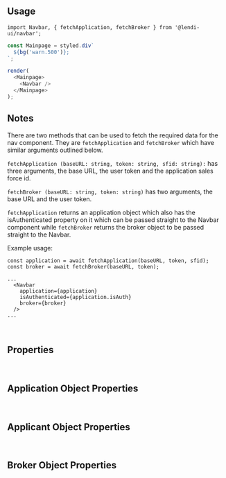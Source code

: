 
## Usage
```
import Navbar, { fetchApplication, fetchBroker } from '@lendi-ui/navbar';
```

```js
const Mainpage = styled.div`
  ${bg('warn.500')};
`;

render(
  <Mainpage>
    <Navbar />
  </Mainpage>
);
```

## Notes
There are two methods that can be used to fetch the required data for the nav component. They are `fetchApplication` and `fetchBroker` which have similar arguments outlined below.

`fetchApplication (baseURL: string, token: string, sfid: string):` has three arguments, the base URL, the user token and the application sales force id.

`fetchBroker (baseURL: string, token: string)` has two arguments, the base URL and the user token.

`fetchApplication` returns an application object which also has the isAuthenticated property on it which can be passed straight to the Navbar component while `fetchBroker` returns the broker object to be passed straight to the Navbar.

Example usage:

```
const application = await fetchApplication(baseURL, token, sfid);
const broker = await fetchBroker(baseURL, token);

...
  <Navbar
    application={application}
    isAuthenticated={application.isAuth}
    broker={broker}
  />
...
```
<br />

## Properties
<PropTable>
  <PropTable.Entry name="variant" type={'"transparent" | "white"'} defaultValue="transparent" description=""/>
  <PropTable.Entry name="application" type="object" description="Application details"/>
  <PropTable.Entry name="broker" type="object" description="Assigned broker data"/>
  <PropTable.Entry name="isAuthenticated" type="boolean" description="Flag for whether or not a user has been authenticated."/>
  <PropTable.Entry name="onChat" type="() => void" required description="Callback function on chat button on the Right Sidebar"/>
  <PropTable.Entry name="onLogout" type="() => void" required description="Callback function on Log Out link in Left Sidebar"/>
</PropTable>
<br/>

## Application Object Properties
<PropTable>
  <PropTable.Entry name="type" type={`"Refinance" | "New Purchase"`} description="Describes the type of application."/>
  <PropTable.Entry name="sfid" type="string" description="The sales force ID for the active application."/>
  <PropTable.Entry name="number" type="number" description="The active application number."/>
  <PropTable.Entry
    name="stage"
    type={`"started_application" | "finished_funnel2" | "finished_funnel3" | "loan_selected" | "finalised_application"`}
    description="Label for which stage the current application is up to."
  />
  <PropTable.Entry name="continueURL" type="URL string" description="The url for where the application should continue from."/>
  <PropTable.Entry name="applicants" type="array of objects" description="The applicants associated with this application."/>
  <PropTable.Entry name="isAuth" type="boolean" description="Flag for whether or not the application has been authenticated."/>
</PropTable>
<br/>

## Applicant Object Properties
<PropTable>
  <PropTable.Entry name="sfid" type="string" description="The sales force ID of the applicant."/>
  <PropTable.Entry name="uuid" type="string" description="The lendi UUID of the applicant."/>
  <PropTable.Entry name="type" type="string" description="The applicant type, generally this would be 'primary'."/>
  <PropTable.Entry name="firstName" type="string" description="The first name of the applicant."/>
</PropTable>
<br/>

## Broker Object Properties
<PropTable>
  <PropTable.Entry name="fullName" type="string" description="The full name of the broker."/>
  <PropTable.Entry name="photo" type="URL string" description="The url of the photo for the broker."/>
  <PropTable.Entry name="phone" type="string" description="The phone number of the broker."/>
  <PropTable.Entry name="title" type="string" description="The job title of the broker."/>
</PropTable>
